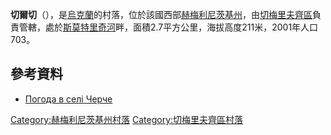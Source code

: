 {{Refimprove|time=2016-04-24T14:17:00+00:00}}
'''切爾切'''（{{lang-uk|Черче}}），是[[烏克蘭|烏克蘭]]的村落，位於該國西部[[赫梅利尼茨基州|赫梅利尼茨基州]]，由[[切梅里夫齊區|切梅里夫齊區]]負責管轄，處於[[斯莫特里奇河|斯莫特里奇河]]畔，面積2.7平方公里，海拔高度211米，2001年人口703。

{{coord|48|52|17|N|26|31|26|E|scale:100000|display=title}}

==參考資料==
* [http://weather.in.ua/ua/hmel'nickaja/28369 Погода в селі Черче]{{Wayback|url=http://weather.in.ua/ua/hmel%27nickaja/28369 |date=20200927211251 }}

{{DEFAULTSORT:Черче}}
[[Category:赫梅利尼茨基州村落|Category:赫梅利尼茨基州村落]]
[[Category:切梅里夫齊區村落|Category:切梅里夫齊區村落]]


{{Khmelnytskyi-geo-stub}}
